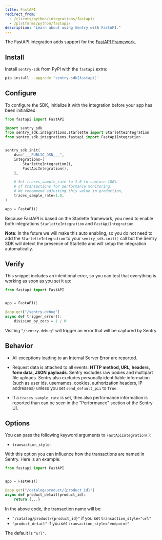 ```yaml
---
title: FastAPI
redirect_from:
  - /clients/python/integrations/fastapi/
  - /platforms/python/fastapi/
description: "Learn about using Sentry with FastAPI."
---
```


The FastAPI integration adds support for the [FastAPI Framework](https://fastapi.tiangolo.com/).

## Install

Install `sentry-sdk` from PyPI with the `fastapi` extra:

```bash
pip install --upgrade 'sentry-sdk[fastapi]'
```

## Configure

To configure the SDK, initialize it with the integration before your app has been initialized:

```python
from fastapi import FastAPI

import sentry_sdk
from sentry_sdk.integrations.starlette import StarletteIntegration
from sentry_sdk.integrations.fastapi import FastApiIntegration


sentry_sdk.init(
    dsn="___PUBLIC_DSN___",
    integrations=[
        StarletteIntegration(),
        FastApiIntegration(),
    ],

    # Set traces_sample_rate to 1.0 to capture 100%
    # of transactions for performance monitoring.
    # We recommend adjusting this value in production,
    traces_sample_rate=1.0,
)

app = FastAPI()
```

Because FastAPI is based on the Starlette framework, you need to enable both integrations `StarletteIntegration` and `FastApiIntegration`.

**Note:** In the future we will make this auto enabling, so you do not need to add the `StarletteIntegration` to your `sentry_sdk.init()` call but the Sentry SDK will detect the presence of Starlette and will setup the integration automatically.

## Verify

This snippet includes an intentional error, so you can test that everything is working as soon as you set it up:

```python
from fastapi import FastAPI


app = FastAPI()

@app.get("/sentry-debug")
async def trigger_error():
    division_by_zero = 1 / 0

```

Visiting `"/sentry-debug"` will trigger an error that will be captured by Sentry.

## Behavior

- All exceptions leading to an Internal Server Error are reported.

- Request data is attached to all events: **HTTP method, URL, headers, form data, JSON payloads**. Sentry excludes raw bodies and multipart file uploads. Sentry also excludes personally identifiable information (such as user ids, usernames, cookies, authorization headers, IP addresses) unless you set `send_default_pii` to `True`.

- If a `traces_sample_rate` is set, then also performance information is reported than can be seen in the "Performance" section of the Sentry UI.

## Options

You can pass the following keyword arguments to `FastApiIntegration()`:

- `transaction_style`:

With this option you can influence how the transactions are named in Sentry. Here is an example:

```python
from fastapi import FastAPI


app = FastAPI()

@app.get("/catalog/product/{product_id}")
async def product_detail(product_id):
    return {...}
```

In the above code, the transaction name will be:

- `"/catalog/product/{product_id}"` if you set `transaction_style="url"`
- `"product_detail"` if you set `transaction_style="endpoint"`

The default is `"url"`.
